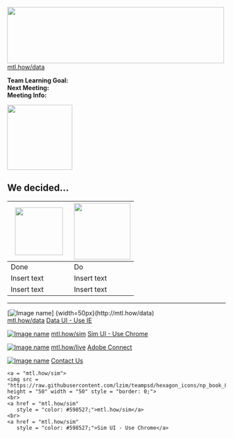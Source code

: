 <!-- MTL Logo, HTML img tag -->
<img src = "https://raw.githubusercontent.com/lzim/teampsd/teampsd_style/mtl_logo/mtl_testdontguess_sm.png"
     height = "130" width = "500">  [mtl.how/data](http://mtl.how/data)


**Team Learning Goal:**  
**Next Meeting:**  
**Meeting Info:**     


<!-- Learning Objectives Icon -->
<img src = "https://raw.githubusercontent.com/lzim/teampsd/hexagon_icons/np_star_778913_003F72.png"
     height = "150" width = "150">  

## We decided... 

<img src = "https://raw.githubusercontent.com/lzim/teampsd/hexagon_icons/np_hexagon-check-mark_309690_003F72.png" height = "110" width = "110"> | <img src = "https://raw.githubusercontent.com/lzim/teampsd/hexagon_icons/np_synchronize_778914_003F72.png" height = "130" width = "130">
--- | ---
Done | Do
Insert text | Insert text 
Insert text | Insert text



***
<!-- Data UI --> 
[![Image name](https://raw.githubusercontent.com/lzim/teampsd/hexagon_icons/np_bar-chart-decline_869492_598527.png)] {width=50px}(http://mtl.how/data)  
[mtl.how/data](http://mtl.how/data)
[Data UI - Use IE](http://mtl.how/data)

<!-- Sim UI -->
[![Image name](https://raw.githubusercontent.com/lzim/teampsd/hexagon_icons/np_line-chart_544281_598527.png)](http://mtl.how/sim) 
[mtl.how/sim](http://mtl.how/sim)
[Sim UI - Use Chrome](http://mtl.how/sim)

<!-- Adobe Connect -->
[![Image name](https://raw.githubusercontent.com/lzim/teampsd/hexagon_icons/np_feedback_546911_598527.png)](http://mtl.how/live) 
[mtl.how/live](http://mtl.how/live)
[Adobe Connect](http://mtl.how/live)

<!-- Contact Us -->
[![Image name](https://raw.githubusercontent.com/lzim/teampsd/teampsd_style/teampsd_logo/va_team_psd_logo_sq_sm.png)](mailto: Stacey.Park2@va.gov) 
[Contact Us](stacey.park2@va.gov)

    <a = "mtl.how/sim">
    <img src = "https://raw.githubusercontent.com/lzim/teampsd/hexagon_icons/np_book_853869_598527.png"
    height = "50" width = "50" style = "border: 0;">
    <br>
    <a href = "mtl.how/sim"
       style = "color: #598527;">mtl.how/sim</a>  
    <br>  
    <a href = "mtl.how/sim"
       style = "color: #598527;">Sim UI - Use Chrome</a>
